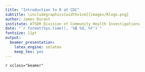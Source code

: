 ```yaml
---
title: "Introduction to R at CDC"
subtitle: \includegraphics[width=1cm]{images/Rlogo.png}
author: James Durant
institute: ATSDR Division of Community Health Investigations
date: "`r format(Sys.time(), '%B %d, %Y')`"
fontsize: 11pt
output: 
  beamer_presentation: 
    latex_engine: xelatex
    keep_tex: yes
---
```

`r xclass="beamer"`